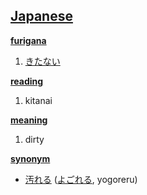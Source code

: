 == [[Japanese]] ==                                          

'''[[furigana]]'''
# [[きたない]]

'''[[reading]]'''
# kitanai

'''[[meaning]]'''
# dirty

'''[[synonym]]'''
* [[汚れる]] ([[よごれる]], yogoreru)
